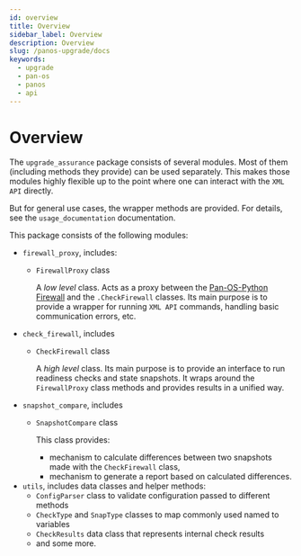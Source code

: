 ```yaml
---
id: overview
title: Overview
sidebar_label: Overview
description: Overview
slug: /panos-upgrade/docs
keywords:
  - upgrade
  - pan-os
  - panos
  - api
---
```


# Overview

The `upgrade_assurance` package consists of several modules. Most of
them (including methods they provide) can be used separately. This makes
those modules highly flexible up to the point where one can interact
with the `XML API` directly.

But for general use cases, the wrapper methods are provided. For
details, see the `usage_documentation`
documentation.

This package consists of the following modules:

-   `firewall_proxy`, includes:
    -   `FirewallProxy` class

        A *low level* class. Acts as a proxy between the [Pan-OS-Python
        Firewall](https://pandevice.readthedocs.io/en/latest/module-firewall.html)
        and the `.CheckFirewall`
        classes. Its main purpose is to provide a wrapper for running
        `XML API` commands, handling basic communication errors, etc.
-   `check_firewall`, includes
    -   `CheckFirewall` class

        A *high level* class. Its main purpose is to provide an
        interface to run readiness checks and state snapshots. It wraps
        around the `FirewallProxy`
        class methods and provides results in a unified way.
-   `snapshot_compare`, includes
    -   `SnapshotCompare` class

        This class provides:

         -   mechanism to calculate differences between two snapshots
             made with the `CheckFirewall` class,
         -   mechanism to generate a report based on calculated
             differences.
-   `utils`, includes data classes and
    helper methods:
    -   `ConfigParser` class to
        validate configuration passed to different methods
    -   `CheckType` and
        `SnapType` classes to map
        commonly used named to variables
    -   `CheckResults` data class that
        represents internal check results
    -   and some more.
